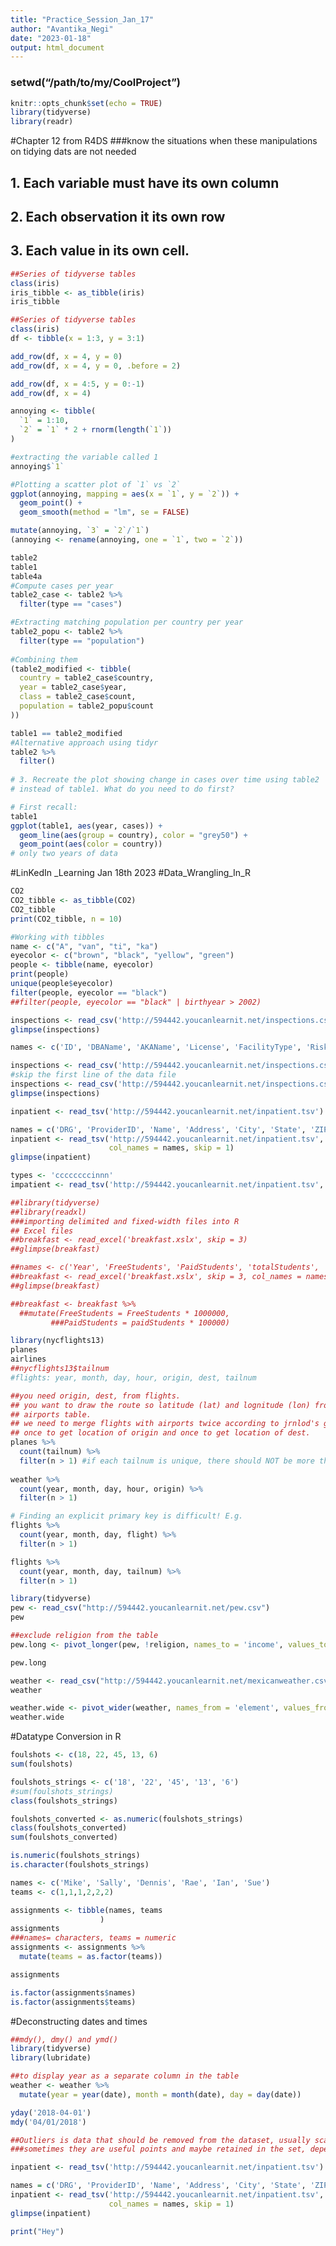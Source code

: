 ```yaml
---
title: "Practice_Session_Jan_17"
author: "Avantika_Negi"
date: "2023-01-18"
output: html_document
---
```

### setwd("/path/to/my/CoolProject")
```r
knitr::opts_chunk$set(echo = TRUE)
library(tidyverse)
library(readr)
```

#Chapter 12 from R4DS
###know the situations when these manipulations on tidying dats are not needed 


## 1. Each variable must have its own column
## 2. Each observation it its own row
## 3. Each value in its own cell. 

```r
##Series of tidyverse tables 
class(iris)
iris_tibble <- as_tibble(iris)
iris_tibble
```
```r
##Series of tidyverse tables 
class(iris)
df <- tibble(x = 1:3, y = 3:1)

add_row(df, x = 4, y = 0)
add_row(df, x = 4, y = 0, .before = 2)

add_row(df, x = 4:5, y = 0:-1)
add_row(df, x = 4)

```

```r
annoying <- tibble(
  `1` = 1:10,
  `2` = `1` * 2 + rnorm(length(`1`))
)

#extracting the variable called 1
annoying$`1`

#Plotting a scatter plot of `1` vs `2`
ggplot(annoying, mapping = aes(x = `1`, y = `2`)) + 
  geom_point() +
  geom_smooth(method = "lm", se = FALSE)

mutate(annoying, `3` = `2`/`1`)
(annoying <- rename(annoying, one = `1`, two = `2`))

```

```r
table2
table1
table4a
#Compute cases per year
table2_case <- table2 %>% 
  filter(type == "cases")

#Extracting matching population per country per year 
table2_popu <- table2 %>% 
  filter(type == "population")
  
#Combining them
(table2_modified <- tibble(
  country = table2_case$country,
  year = table2_case$year,
  class = table2_case$count,
  population = table2_popu$count
))

table1 == table2_modified
#Alternative approach using tidyr
table2 %>%
  filter()
  
# 3. Recreate the plot showing change in cases over time using table2 
# instead of table1. What do you need to do first?

# First recall:
table1
ggplot(table1, aes(year, cases)) +
  geom_line(aes(group = country), color = "grey50") +
  geom_point(aes(color = country)) 
# only two years of data
```

#LinKedIn _Learning Jan 18th 2023
#Data_Wrangling_In_R


```r
CO2
CO2_tibble <- as_tibble(CO2)
CO2_tibble
print(CO2_tibble, n = 10)

#Working with tibbles
name <- c("A", "van", "ti", "ka")
eyecolor <- c("brown", "black", "yellow", "green")
people <- tibble(name, eyecolor)
print(people)
unique(people$eyecolor)
filter(people, eyecolor == "black")
##filter(people, eyecolor == "black" | birthyear > 2002)
```





```r
inspections <- read_csv('http://594442.youcanlearnit.net/inspections.csv')
glimpse(inspections)

```




```r
names <- c('ID', 'DBAName', 'AKAName', 'License', 'FacilityType', 'Risk', 'Address', 'City', 'State', 'Zip', 'InspectionDate', 'InspectionType', 'Results', 'Violations', 'Latitude', 'Longitude', 'Location')

inspections <- read_csv('http://594442.youcanlearnit.net/inspections.csv', col_names = names)
#skip the first line of the data file
inspections <- read_csv('http://594442.youcanlearnit.net/inspections.csv', col_names = names, skip = 1)
glimpse(inspections)
```


```r
inpatient <- read_tsv('http://594442.youcanlearnit.net/inpatient.tsv')

names = c('DRG', 'ProviderID', 'Name', 'Address', 'City', 'State', 'ZIP', 'Region', 'Discharges', 'AvergaeCharges', 'AverageTotalPayments', 'Averagemedicarepayments')
inpatient <- read_tsv('http://594442.youcanlearnit.net/inpatient.tsv',
                      col_names = names, skip = 1)
glimpse(inpatient)

types <- 'ccccccccinnn'
impatient <- read_tsv('http://594442.youcanlearnit.net/inpatient.tsv', col_names = names, skip = 1, col_types = types)

```

```r
##library(tidyverse)
##library(readxl)
###importing delimited and fixed-width files into R 
## Excel files 
##breakfast <- read_excel('breakfast.xslx', skip = 3)
##glimpse(breakfast)

##names <- c('Year', 'FreeStudents', 'PaidStudents', 'totalStudents', 'PercentFree')
##breakfast <- read_excel('breakfast.xslx', skip = 3, col_names = names)
##glimpse(breakfast)

##breakfast <- breakfast %>%
  ##mutate(FreeStudents = FreeStudents * 1000000,
         ###PaidStudents = paidStudents * 100000)

```




```r
library(nycflights13)
planes
airlines
##nycflights13$tailnum
#flights: year, month, day, hour, origin, dest, tailnum

##you need origin, dest, from flights.
## you want to draw the route so latitude (lat) and lognitude (lon) from 
## airports table.
## we need to merge flights with airports twice according to jrnlod's github.
## once to get location of origin and once to get location of dest.
planes %>%
  count(tailnum) %>%
  filter(n > 1) #if each tailnum is unique, there should NOT be more than 1.
  
weather %>%
  count(year, month, day, hour, origin) %>%
  filter(n > 1)

# Finding an explicit primary key is difficult! E.g.
flights %>%
  count(year, month, day, flight) %>%
  filter(n > 1)

flights %>%
  count(year, month, day, tailnum) %>%
  filter(n > 1)

```


```r
library(tidyverse)
pew <- read_csv("http://594442.youcanlearnit.net/pew.csv")
pew

##exclude religion from the table 
pew.long <- pivot_longer(pew, !religion, names_to = 'income', values_to = 'freq')

pew.long

weather <- read_csv("http://594442.youcanlearnit.net/mexicanweather.csv")
weather

weather.wide <- pivot_wider(weather, names_from = 'element', values_from = 'value')
weather.wide

```

#Datatype Conversion in R

```r
foulshots <- c(18, 22, 45, 13, 6)
sum(foulshots)

foulshots_strings <- c('18', '22', '45', '13', '6')
#sum(foulshots_strings)
class(foulshots_strings)

foulshots_converted <- as.numeric(foulshots_strings)
class(foulshots_converted)
sum(foulshots_converted)

is.numeric(foulshots_strings)
is.character(foulshots_strings)
```

```r
names <- c('Mike', 'Sally', 'Dennis', 'Rae', 'Ian', 'Sue')
teams <- c(1,1,1,2,2,2)

assignments <- tibble(names, teams
                    )
assignments
###names= characters, teams = numeric
assignments <- assignments %>%
  mutate(teams = as.factor(teams))

assignments 

is.factor(assignments$names)
is.factor(assignments$teams)
```


#Deconstructing dates and times 
```r

##mdy(), dmy() and ymd()
library(tidyverse)
library(lubridate)

##to display year as a separate column in the table 
weather <- weather %>% 
  mutate(year = year(date), month = month(date), day = day(date))

yday('2018-04-01')
mdy('04/01/2018')

```

```r

##Outliers is data that should be removed from the dataset, usually scatterplots and histpgrams are used to detect outliers 
###sometimes they are useful points and maybe retained in the set, depending upon the data

inpatient <- read_tsv('http://594442.youcanlearnit.net/inpatient.tsv')

names = c('DRG', 'ProviderID', 'Name', 'Address', 'City', 'State', 'ZIP', 'Region', 'Discharges', 'AverageCharges', 'AverageTotalPayments', 'Averagemedicarepayments')
inpatient <- read_tsv('http://594442.youcanlearnit.net/inpatient.tsv',
                      col_names = names, skip = 1)
glimpse(inpatient)
```



```r
print("Hey")
```

